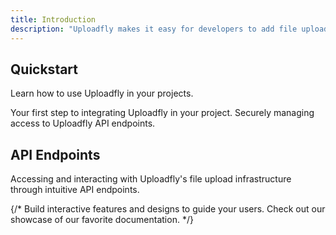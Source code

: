 ```yaml
---
title: Introduction
description: "Uploadfly makes it easy for developers to add file uploads to their applications."
---
```


## Quickstart

Learn how to use Uploadfly in your projects.

<CardGroup cols={2}>
  <Card
    title="Creating a fly"
    icon="rocket"
    href="/api-reference/creating-a-fly"
  >
    Your first step to integrating Uploadfly in your project.
  </Card>
  <Card title="Authentication" icon="key" href="api-reference/authentication">
    Securely managing access to Uploadfly API endpoints.
  </Card>
</CardGroup>

## API Endpoints

Accessing and interacting with Uploadfly's file upload infrastructure through intuitive API endpoints.

<CardGroup cols={2}>
  <Card
    title="Upload a file"
    icon="upload"
    href="/api-reference/endpoint/upload"
  />
  <Card
    title="Delete a file"
    icon="trash"
    href="/api-reference/endpoint/delete"
  />
  {/* <Card
    title="Add Components"
    icon="screwdriver-wrench"
    href="https://mintlify.com/docs/components/accordion"
  >
    Build interactive features and designs to guide your users.
  </Card>
  <Card
    title="Get Inspiration"
    icon="stars"
    href="https://mintlify.com/showcase"
  >
    Check out our showcase of our favorite documentation.
  </Card> */}
</CardGroup>
